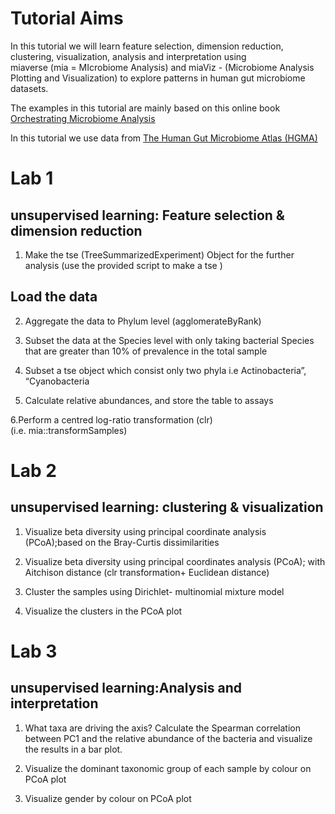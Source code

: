 

# Tutorial Aims 

In this tutorial we will learn feature selection, dimension reduction, clustering, visualization, analysis and interpretation  using  
 miaverse (mia = MIcrobiome Analysis) and miaViz - (Microbiome Analysis Plotting and Visualization) to explore patterns in human gut microbiome datasets. 

The examples in this tutorial are mainly based on this online book        
[Orchestrating Microbiome Analysis](https://microbiome.github.io/OMA/)

In this tutorial we use data from [The Human Gut Microbiome Atlas (HGMA)](https://www.microbiomeatlas.org/)



# Lab 1 
   
   
## unsupervised learning: Feature selection & dimension reduction
   
1. Make the tse (TreeSummarizedExperiment) Object for the further analysis (use the provided script to make a tse )

## Load the data 


2. Aggregate the data to Phylum level (agglomerateByRank)


3. Subset the data at the Species level with only taking bacterial Species that are greater than 10% of prevalence in the total sample


4. Subset a tse object which consist only two phyla i.e Actinobacteria", "Cyanobacteria

 
5. Calculate relative abundances, and store the table to assays


6.Perform a centred log-ratio transformation (clr) (i.e. mia::transformSamples)



# Lab 2 
       
  
## unsupervised learning: clustering & visualization
                   
 1. Visualize beta diversity using principal coordinate analysis (PCoA);based on the Bray-Curtis dissimilarities


 2. Visualize beta diversity using principal coordinates analysis (PCoA); with Aitchison distance (clr transformation+ Euclidean distance)


 3. Cluster the samples using Dirichlet- multinomial mixture model 


 4. Visualize the clusters in the PCoA plot



# Lab 3 
         
                
## unsupervised learning:Analysis and interpretation 

 1. What taxa are driving the axis? Calculate the Spearman correlation between PC1 and the relative abundance of the bacteria and visualize the results in a     bar plot.


 2. Visualize the dominant taxonomic group of each sample by colour on PCoA plot 

 3. Visualize gender by colour on PCoA plot 




